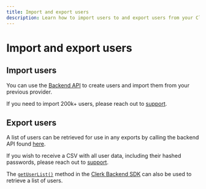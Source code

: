 ```yaml
---
title: Import and export users
description: Learn how to import users to and export users from your Clerk application.
---
```


# Import and export users

## Import users

You can use the [Backend API](https://clerk.com/docs/reference/backend-api/tag/Users#operation/CreateUser) to create users and import them from your previous provider.

If you need to import 200k+ users, please reach out to [support](https://clerk.com/support).

## Export users

A list of users can be retrieved for use in any exports by calling the backend API found [here](https://clerk.com/docs/reference/backend-api/tag/Users#operation/GetUserList).

If you wish to receive a CSV with all user data, including their hashed passwords, please reach out to [support](https://clerk.com/support).

The [`getUserList()`](/docs/references/backend/user/get-user-list) method in the [Clerk Backend SDK](/docs/references/backend/overview) can also be used to retrieve a list of users.